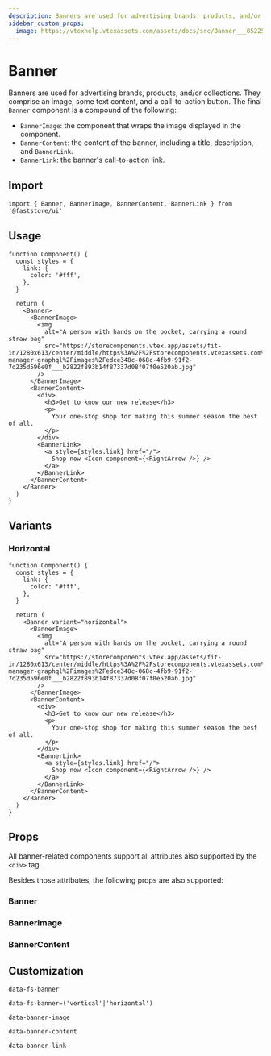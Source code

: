 ```yaml
---
description: Banners are used for advertising brands, products, and/or collections.
sidebar_custom_props: 
  image: https://vtexhelp.vtexassets.com/assets/docs/src/Banner___852255d4ec6b0e482486918aeba40e66.png
---
```



# Banner

Banners are used for advertising brands, products, and/or collections. They comprise an image, some text content, and a call-to-action button. The final `Banner` component is a compound of the following:

- `BannerImage`: the component that wraps the image displayed in the component.
- `BannerContent`: the content of the banner, including a title, description, and `BannerLink`.
- `BannerLink`: the banner's call-to-action link.

## Import

```tsx
import { Banner, BannerImage, BannerContent, BannerLink } from '@faststore/ui'
```

## Usage

```tsx live
function Component() {
  const styles = {
    link: {
      color: '#fff',
    },
  }

  return (
    <Banner>
      <BannerImage>
        <img
          alt="A person with hands on the pocket, carrying a round straw bag"
          src="https://storecomponents.vtex.app/assets/fit-in/1280x613/center/middle/https%3A%2F%2Fstorecomponents.vtexassets.com%2Fassets%2Fvtex.file-manager-graphql%2Fimages%2Fedce348c-068c-4fb9-91f2-7d235d596e0f___b2822f893b14f87337d08f07f0e520ab.jpg"
        />
      </BannerImage>
      <BannerContent>
        <div>
          <h3>Get to know our new release</h3>
          <p>
            Your one-stop shop for making this summer season the best of all.
          </p>
        </div>
        <BannerLink>
          <a style={styles.link} href="/">
            Shop now <Icon component={<RightArrow />} />
          </a>
        </BannerLink>
      </BannerContent>
    </Banner>
  )
}
```

## Variants

### Horizontal

```tsx live
function Component() {
  const styles = {
    link: {
      color: '#fff',
    },
  }

  return (
    <Banner variant="horizontal">
      <BannerImage>
        <img
          alt="A person with hands on the pocket, carrying a round straw bag"
          src="https://storecomponents.vtex.app/assets/fit-in/1280x613/center/middle/https%3A%2F%2Fstorecomponents.vtexassets.com%2Fassets%2Fvtex.file-manager-graphql%2Fimages%2Fedce348c-068c-4fb9-91f2-7d235d596e0f___b2822f893b14f87337d08f07f0e520ab.jpg"
        />
      </BannerImage>
      <BannerContent>
        <div>
          <h3>Get to know our new release</h3>
          <p>
            Your one-stop shop for making this summer season the best of all.
          </p>
        </div>
        <BannerLink>
          <a style={styles.link} href="/">
            Shop now <Icon component={<RightArrow />} />
          </a>
        </BannerLink>
      </BannerContent>
    </Banner>
  )
}
```

## Props

All banner-related components support all attributes also supported by the `<div>` tag.

Besides those attributes, the following props are also supported:

### Banner

<PropsSection name="Banner" />


### BannerImage

<PropsSection name="BannerImage" />


### BannerContent

<PropsSection name="Banner" />

## Customization

`data-fs-banner`

`data-fs-banner=('vertical'|'horizontal')`

`data-banner-image`

`data-banner-content`

`data-banner-link`
